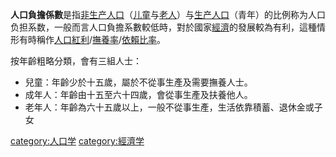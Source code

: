 '''人口負擔係數'''是指[[非生产人口|非生产人口]]（[[儿童|儿童]]与[[老人|老人]]）与[[生产人口|生产人口]]（青年）的比例称为人口负担系数，一般而言人口負擔系數較低時，對於國家[[經濟|經濟]]的發展較為有利，這種情形有時稱作[[人口紅利|人口紅利]]/[[撫養率|撫養率]]/[[依賴比率|依賴比率]]。

按年齡粗略分類，會有三組人士： 

*兒童：年齡少於十五歲，屬於不從事生產及需要撫養人士。 
*成年人：年齡由十五至六十四歲，會從事生產及扶養他人。 
*老年人：年齡為六十五歲以上，一般不從事生產，生活依靠積蓄、退休金或子女 

{{Human-stub}}
[[category:人口学|category:人口学]]
[[category:經濟学|category:經濟学]]